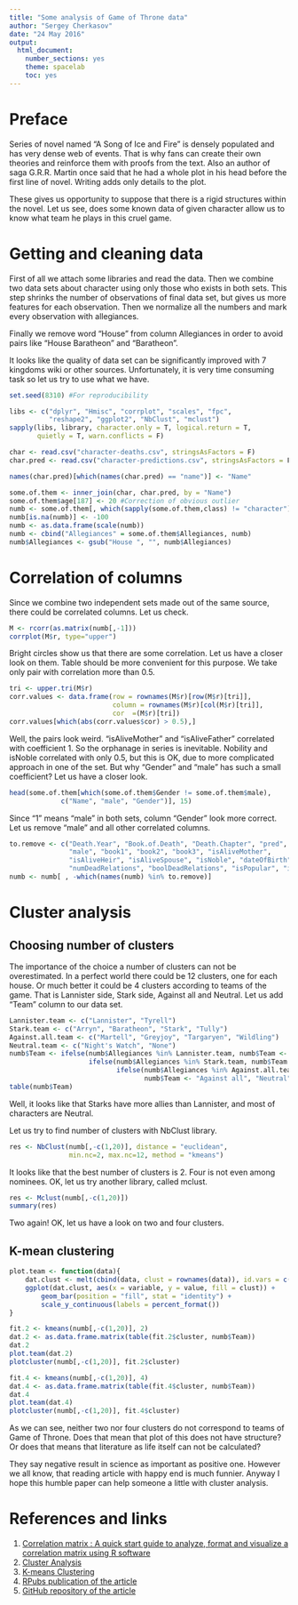 ```yaml
---
title: "Some analysis of Game of Throne data"
author: "Sergey Cherkasov"
date: "24 May 2016"
output:
  html_document:
    number_sections: yes
    theme: spacelab
    toc: yes
---
```

# Preface

Series of novel named "A Song of Ice and Fire" is densely populated and has very dense web of events. That is why fans can create their own theories and reinforce them with proofs from the text. Also an author of saga G.R.R. Martin once said that he had a whole plot in his head before the first line of novel. Writing adds only details to the plot.

These gives us opportunity to suppose that there is a rigid structures within the novel. Let us see, does some known data of given character allow us to know what team he plays in this cruel game.

# Getting and cleaning data

First of all we attach some libraries and read the data. Then we combine two data sets about character using only those who exists in both sets. This step shrinks the number of observations of final data set, but gives us more features for each observation. Then we normalize all the numbers and mark every observation with allegiances.

Finally we remove word "House" from column Allegiances in order to avoid pairs like "House Baratheon" and "Baratheon".

It looks like the quality of data set can be significantly improved with 7 kingdoms wiki or other sources. Unfortunately, it is very time consuming task so let us try to use what we have.

```r
set.seed(8310) #For reproducibility

libs <- c("dplyr", "Hmisc", "corrplot", "scales", "fpc",
          "reshape2", "ggplot2", "NbClust", "mclust")
sapply(libs, library, character.only = T, logical.return = T, 
       quietly = T, warn.conflicts = F)

char <- read.csv("character-deaths.csv", stringsAsFactors = F)
char.pred <- read.csv("character-predictions.csv", stringsAsFactors = F)

names(char.pred)[which(names(char.pred) == "name")] <- "Name"

some.of.them <- inner_join(char, char.pred, by = "Name")
some.of.them$age[187] <- 20 #Correction of obvious outlier
numb <- some.of.them[, which(sapply(some.of.them,class) != "character")]
numb[is.na(numb)] <- -100
numb <- as.data.frame(scale(numb))
numb <- cbind("Allegiances" = some.of.them$Allegiances, numb)
numb$Allegiances <- gsub("House ", "", numb$Allegiances)
```

# Correlation of columns

Since we combine two independent sets made out of the same source, there could be correlated columns. Let us check.

```r
M <- rcorr(as.matrix(numb[,-1]))
corrplot(M$r, type="upper")
```

Bright circles show us that there are some correlation. Let us have a closer look on them. Table should be more convenient for this purpose. We take only pair with correlation more than 0.5.

```r
tri <- upper.tri(M$r)
corr.values <- data.frame(row = rownames(M$r)[row(M$r)[tri]],
                          column = rownames(M$r)[col(M$r)[tri]],
                          cor  =(M$r)[tri])
corr.values[which(abs(corr.values$cor) > 0.5),]
```

Well, the pairs look weird. "isAliveMother" and "isAliveFather" correlated with coefficient 1. So the orphanage in series is inevitable. Nobility and isNoble correlated with only 0.5, but this is OK, due to more complicated approach in one of the set. But why "Gender" and "male" has such a small coefficient? Let us have a closer look.

```r
head(some.of.them[which(some.of.them$Gender != some.of.them$male), 
             c("Name", "male", "Gender")], 15)
```

Since "1" means "male" in both sets, column "Gender" look more correct. Let us remove "male" and all other correlated columns.

```r
to.remove <- c("Death.Year", "Book.of.Death", "Death.Chapter", "pred", "plod", 
               "male", "book1", "book2", "book3", "isAliveMother", 
               "isAliveHeir", "isAliveSpouse", "isNoble", "dateOfBirth", 
               "numDeadRelations", "boolDeadRelations", "isPopular", "isAlive")
numb <- numb[ , -which(names(numb) %in% to.remove)]
```

# Cluster analysis

## Choosing number of clusters

The importance of the choice a number of clusters can not be overestimated. In a perfect world there could be 12 clusters, one for each house. Or much better it could be 4 clusters according to teams of the game. That is Lannister side, Stark side, Against all and Neutral. Let us add "Team" column to our data set.

```r
Lannister.team <- c("Lannister", "Tyrell")
Stark.team <- c("Arryn", "Baratheon", "Stark", "Tully")
Against.all.team <- c("Martell", "Greyjoy", "Targaryen", "Wildling")
Neutral.team <- c("Night's Watch", "None")
numb$Team <- ifelse(numb$Allegiances %in% Lannister.team, numb$Team <- "Lannister team",
                    ifelse(numb$Allegiances %in% Stark.team, numb$Team <- "Stark team",
                           ifelse(numb$Allegiances %in% Against.all.team, 
                                  numb$Team <- "Against all", "Neutral")))
table(numb$Team)
```

Well, it looks like that Starks have more allies than Lannister, and most of characters are Neutral.

Let us try to find number of clusters with NbClust library.

```r
res <- NbClust(numb[,-c(1,20)], distance = "euclidean", 
               min.nc=2, max.nc=12, method = "kmeans")
```

It looks like that the best number of clusters is 2. Four is not even among nominees. OK, let us try another library, called mclust.

```r
res <- Mclust(numb[,-c(1,20)])
summary(res)
```

Two again! OK, let us have a look on two and four clusters.

## K-mean clustering

```r
plot.team <- function(data){
    dat.clust <- melt(cbind(data, clust = rownames(data)), id.vars = c('clust'))
    ggplot(dat.clust, aes(x = variable, y = value, fill = clust)) + 
        geom_bar(position = "fill", stat = "identity") + 
        scale_y_continuous(labels = percent_format())
}

fit.2 <- kmeans(numb[,-c(1,20)], 2)
dat.2 <- as.data.frame.matrix(table(fit.2$cluster, numb$Team))
dat.2
plot.team(dat.2)
plotcluster(numb[,-c(1,20)], fit.2$cluster)

fit.4 <- kmeans(numb[,-c(1,20)], 4)
dat.4 <- as.data.frame.matrix(table(fit.4$cluster, numb$Team))
dat.4
plot.team(dat.4)
plotcluster(numb[,-c(1,20)], fit.4$cluster)
```

As we can see, neither two nor four clusters do not correspond to teams of Game of Throne. Does that mean that plot of this does not have structure? Or does that means that literature as life itself can not be calculated?

They say negative result in science as important as positive one. However we all know, that reading article with happy end is much funnier. Anyway I hope this humble paper can help someone a little with cluster analysis.

# References and links
1. [Correlation matrix : A quick start guide to analyze, format and visualize a correlation matrix using R software ](http://www.sthda.com/english/wiki/correlation-matrix-a-quick-start-guide-to-analyze-format-and-visualize-a-correlation-matrix-using-r-software)
2. [Cluster Analysis](http://www.statmethods.net/advstats/cluster.html)
3. [K-means Clustering](http://www.r-statistics.com/2013/08/k-means-clustering-from-r-in-action/)
4. [RPubs publication of the article](http://rpubs.com/PestoVerde/184198)
5. [GitHub repository of the article](https://github.com/PestoVerde/Game-of-Throne-analysis)